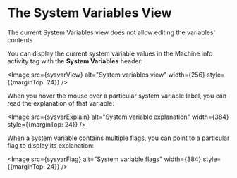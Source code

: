 
# The System Variables View

<Callout type="info" emoji="💡">
The current System Variables view does not allow editing the variables' contents.
</Callout>

You can display the current system variable values in the Machine info activity tag with the **System Variables** header:

<Image src={sysvarView} alt="System variables view" width={256} style={{marginTop: 24}} />

When you hover the mouse over a particular system variable label, you can read the explanation of that variable:

<Image src={sysvarExplain} alt="System variable explanation" width={384} style={{marginTop: 24}} />

When a system variable contains multiple flags, you can point to a particular flag to display its explanation:

<Image src={sysvarFlag} alt="System variable flags" width={384} style={{marginTop: 24}} />
